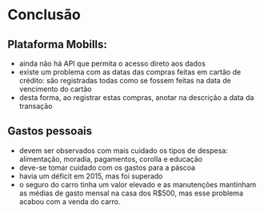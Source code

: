 
# Conclusão

## Plataforma Mobills:

- ainda não há API que permita o acesso direto aos dados
- existe um problema com as datas das compras feitas em cartão de crédito: são registradas todas como se fossem feitas na data de vencimento do cartão
- desta forma, ao registrar estas compras, anotar na descrição a data da transação


## Gastos pessoais

        
- devem ser observados com mais cuidado os tipos de despesa: alimentação, moradia, pagamentos, corolla e educação
- deve-se tomar cuidado com os gastos para a páscoa
- havia um déficit em 2015, mas foi superado
- o seguro do carro tinha um valor elevado e as manutenções mantinham as médias de gasto mensal na casa dos R$500, mas esse problema acabou com a venda do carro.


